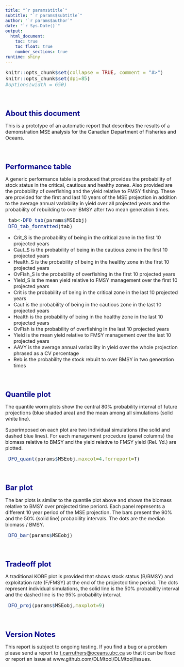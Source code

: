 ```yaml
---
title: "`r params$title`"
subtitle: "`r params$subtitle`"
author: "`r params$author`"
date: "`r Sys.Date()`"
output: 
  html_document:
    toc: true
    toc_float: true
    number_sections: true    
runtime: shiny   
---
```



<style type="text/css">

body{ /* Normal  */
   font-size: 16px;
}
td {  /* Table  */
   font-size: 16px;
}
title { /* title */
 font-size: 26px;
}
h1 { /* Header 1 */
 font-size: 24px;
 color: DarkBlue;
}
h2 { /* Header 2 */
 font-size: 21px;
 color: DarkBlue;
}
h3 { /* Header 3 */
 font-size: 19px;
 color: DarkBlue;
}
code.r{ /* Code block */
  font-size: 16px;
}
pre { /* Code block */
  font-size: 16px
}
</style>




```r
knitr::opts_chunk$set(collapse = TRUE, comment = "#>")
knitr::opts_chunk$set(dpi=85)
#options(width = 650)
```

<br>


# About this document

This is a prototype of an automatic report that describes the results of a demonstration MSE analysis for the Canadian Department of Fisheries and Oceans. 

<br>


# Performance table

A generic performance table is produced that provides the probability of stock status in the critical, cautious and healthy zones. Also provided are the probability of overfishing and the yield relative to FMSY fishing. These are provided for the first and last 10 years of the MSE projection in addition to the average annual variability in yield over all projected years and the probability of rebuilding to over BMSY after two mean generation times. 


```r
 tab<-DFO_tab(params$MSEobj)
 DFO_tab_formatted(tab)

```

* Crit_S is the probability of being in the critical zone in the first 10 projected years
* Caut_S is the probability of being in the cautious zone in the first 10 projected years
* Health_S is the probability of being in the healthy zone in the first 10 projected years
* OvFish_S is the probability of overfishing in the first 10 projected years
* Yield_S is the mean yield relative to FMSY management over the first 10 projected years
* Crit is the probability of being in the critical zone in the last 10 projected years
* Caut is the probability of being in the cautious zone in the last 10 projected years
* Health is the probability of being in the healthy zone in the last 10 projected years
* OvFish is the probability of overfishing in the last 10 projected years
* Yield is the mean yield relative to FMSY management over the last 10 projected years
* AAVY is the average annual variability in yield over the whole projection phrased as a CV percentage
* Reb is the probability the stock rebuilt to over BMSY in two generation times

<br>

# Quantile plot

The quantile worm plots show the central 80% probability interval of future projections (blue shaded area) and the mean among all simulations (solid white line). 

Superimposed on each plot are two individual simulations (the solid and dashed blue lines). For each management procedure (panel columns) the biomass relative to BMSY and the yield relative to FMSY yield (Rel. Yd.) are plotted. 

```r

 DFO_quant(params$MSEobj,maxcol=4,forreport=T)

```

<br>


# Bar plot 

The bar plots is similar to the quantile plot above and shows the biomass relative to BMSY over projected time periord. Each panel represents a different 10 year period of the MSE projection. The bars present the 90% and the 50% (solid line) probability intervals. The dots are the median biomass / BMSY. 

```r
 DFO_bar(params$MSEobj)

```

<br>


# Tradeoff plot

A traditional KOBE plot is provided that shows stock status (B/BMSY) and exploitation rate (F/FMSY) at the end of the projected time period. The dots represent individual simulations, the solid line is the 50% probability interval and the dashed line is the 95% probability interval. 


```r
 DFO_proj(params$MSEobj,maxplot=9)

```


<br>


# Version Notes

This report is subject to ongoing testing. If you find a bug or a problem please send a report to <t.carruthers@oceans.ubc.ca> so that it can be fixed or report an issue at www.github.com/DLMtool/DLMtool/issues.  

